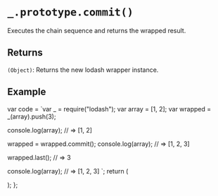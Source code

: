 # `_.prototype.commit()`

Executes the chain sequence and returns the wrapped result.

## Returns

`(Object)`: Returns the new lodash wrapper instance.

## Example


  var code = `var _ = require("lodash");
var array = [1, 2];
var wrapped = _(array).push(3);
 
console.log(array);
// => [1, 2]
 
wrapped = wrapped.commit();
console.log(array);
// => [1, 2, 3]
 
wrapped.last();
// => 3
 
console.log(array);
// => [1, 2, 3]
`;
  return (
    <div>
      <Embed source={code} />
    </div>
  );
};

<Demo />


